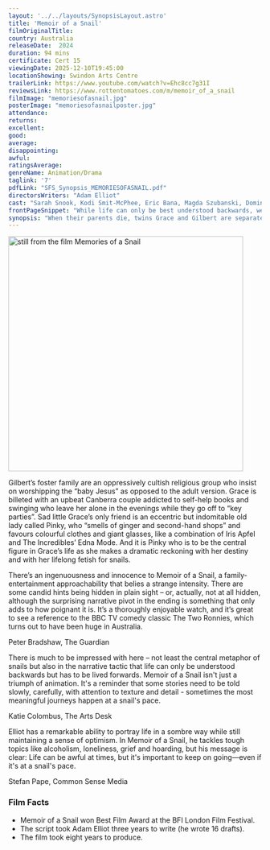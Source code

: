 ```yaml
---
layout: '../../layouts/SynopsisLayout.astro'
title: 'Memoir of a Snail'
filmOriginalTitle:
country: Australia
releaseDate:  2024
duration: 94 mins
certificate: Cert 15
viewingDate: 2025-12-10T19:45:00
locationShowing: Swindon Arts Centre
trailerLink: https://www.youtube.com/watch?v=Ehc8cc7g31I
reviewsLink: https://www.rottentomatoes.com/m/memoir_of_a_snail
filmImage: "memoriesofasnail.jpg"
posterImage: "memoriesofasnailposter.jpg" 
attendance: 
returns: 
excellent: 
good: 
average: 
disappointing: 
awful: 
ratingsAverage: 
genreName: Animation/Drama
taglink: '7'
pdfLink: "SFS_Synopsis_MEMORIESOFASNAIL.pdf"
directorsWriters: "Adam Elliot"
cast: "Sarah Snook, Kodi Smit-McPhee, Eric Bana, Magda Szubanski, Dominique Pinon, Tony Armstrong, Paul Capsis, Nick Cave and Jacki Weaver"
frontPageSnippet: "While life can only be best understood backwards, we must live it forwards."
synopsis: "When their parents die, twins Grace and Gilbert are separated – Gilbert joins a religious but cruel family, while intensely lonely Grace withdraws into her shell, just like her pet snails. But despite a series of upsets and mishaps, hope begins to emerge when Grace befriends the elderly eccentric Pinky." 
---
```


<Image src={filmImage} alt="still from the film Memories of a Snail" width="467" />

Gilbert’s foster family are an oppressively cultish religious group who insist on worshipping the “baby Jesus” as opposed to the adult version. Grace is billeted with an upbeat Canberra couple addicted to self-help books and swinging who leave her alone in the evenings while they go off to “key parties”. Sad little Grace’s only friend is an eccentric but indomitable old lady called Pinky, who “smells of ginger and second-hand shops” and favours colourful clothes and giant glasses, like a combination of Iris Apfel and The Incredibles’ Edna Mode. And it is Pinky who is to be the central figure in Grace’s life as she makes a dramatic reckoning with her destiny and with her lifelong fetish for snails.

There’s an ingenuousness and innocence to Memoir of a Snail, a family-entertainment approachability that belies a strange intensity. There are some candid hints being hidden in plain sight – or, actually, not at all hidden, although the surprising narrative pivot in the ending is something that only adds to how poignant it is. It’s a thoroughly enjoyable watch, and it’s great to see a reference to the BBC TV comedy classic The Two Ronnies, which turns out to have been huge in Australia.

<div class="review__author review__author--review1">
Peter Bradshaw, The Guardian
</div>

There is much to be impressed with here – not least the central metaphor of snails but also in the narrative tactic that life can only be understood backwards but has to be lived forwards. Memoir of a Snail isn't just a triumph of animation. It's a reminder that some stories need to be told slowly, carefully, with attention to texture and detail - sometimes the most meaningful journeys happen at a snail's pace.

<div class="review__author">
Katie Colombus, The Arts Desk
</div>

Elliot has a remarkable ability to portray life in a sombre way while still maintaining a sense of optimism. In Memoir of a Snail, he tackles tough topics like alcoholism, loneliness, grief and hoarding, but his message is clear: Life can be awful at times, but it's important to keep on going—even if it's at a snail's pace.

<div class="review__author">
Stefan Pape, Common Sense Media
</div>

### Film Facts

- Memoir of a Snail won Best Film Award at the BFI London Film Festival.
- The script took Adam Elliot three years to write (he wrote 16 drafts).
- The film took eight years to produce.
